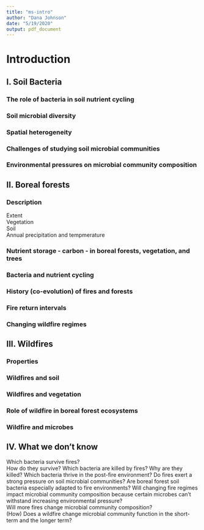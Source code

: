 ```yaml
---
title: "ms-intro"
author: "Dana Johnson"
date: "5/19/2020"
output: pdf_document
---
```



# Introduction

## I. Soil Bacteria
### The role of bacteria in soil nutrient cycling  
### Soil microbial diversity  
### Spatial heterogeneity  
### Challenges of studying soil microbial communities  
### Environmental pressures on microbial community composition  

## II. Boreal forests
### Description
Extent  
Vegetation  
Soil  
Annual precipitation and tempmerature  

### Nutrient storage - carbon - in boreal forests, vegetation, and trees
### Bacteria and nutrient cycling  
### History (co-evolution) of fires and forests
### Fire return intervals
### Changing wildfire regimes

## III. Wildfires
### Properties
### Wildfires and soil
### Wildfires and vegetation
### Role of wildfire in boreal forest ecosystems
### Wildfire and microbes

## IV. What we don't know
Which bacteria survive fires?  
How do they survive?
Which bacteria are killed by fires?
Why are they killed?
Which bacteria thrive in the post-fire environment?
Do fires exert a strong pressure on soil microbial communities?
Are boreal forest soil bacteria especially adapted to fire environments?
Will changing fire regimes impact microbial community composition because certain microbes can't withstand increasing environmental pressure?  
Will more fires change microbial community composition?  
(How) Does a wildfire change microbial community function in the short-term and the longer term?